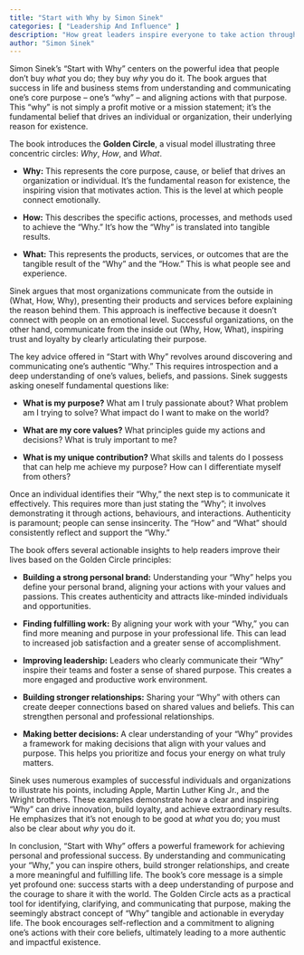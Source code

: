 ```yaml
---
title: "Start with Why by Simon Sinek"
categories: [ "Leadership And Influence" ]
description: "How great leaders inspire everyone to take action through purpose-driven leadership"
author: "Simon Sinek"
---
```

Simon Sinek's "Start with Why" centers on the powerful idea that people don't buy *what* you do; they buy *why* you do it.  The book argues that success in life and business stems from understanding and communicating one's core purpose – one's "why" – and aligning actions with that purpose. This "why" is not simply a profit motive or a mission statement; it's the fundamental belief that drives an individual or organization, their underlying reason for existence.

The book introduces the **Golden Circle**, a visual model illustrating three concentric circles: *Why*, *How*, and *What*.

* **Why:** This represents the core purpose, cause, or belief that drives an organization or individual. It's the fundamental reason for existence, the inspiring vision that motivates action.  This is the level at which people connect emotionally.

* **How:** This describes the specific actions, processes, and methods used to achieve the "Why."  It's how the "Why" is translated into tangible results.

* **What:** This represents the products, services, or outcomes that are the tangible result of the "Why" and the "How." This is what people see and experience.

Sinek argues that most organizations communicate from the outside in (What, How, Why), presenting their products and services before explaining the reason behind them. This approach is ineffective because it doesn't connect with people on an emotional level.  Successful organizations, on the other hand, communicate from the inside out (Why, How, What), inspiring trust and loyalty by clearly articulating their purpose.

The key advice offered in "Start with Why" revolves around discovering and communicating one's authentic "Why." This requires introspection and a deep understanding of one's values, beliefs, and passions.  Sinek suggests asking oneself fundamental questions like:

* **What is my purpose?** What am I truly passionate about? What problem am I trying to solve? What impact do I want to make on the world?

* **What are my core values?** What principles guide my actions and decisions?  What is truly important to me?

* **What is my unique contribution?** What skills and talents do I possess that can help me achieve my purpose? How can I differentiate myself from others?

Once an individual identifies their "Why," the next step is to communicate it effectively. This requires more than just stating the "Why"; it involves demonstrating it through actions, behaviours, and interactions.  Authenticity is paramount; people can sense insincerity.  The "How" and "What" should consistently reflect and support the "Why."

The book offers several actionable insights to help readers improve their lives based on the Golden Circle principles:

* **Building a strong personal brand:** Understanding your "Why" helps you define your personal brand, aligning your actions with your values and passions. This creates authenticity and attracts like-minded individuals and opportunities.

* **Finding fulfilling work:** By aligning your work with your "Why," you can find more meaning and purpose in your professional life. This can lead to increased job satisfaction and a greater sense of accomplishment.

* **Improving leadership:** Leaders who clearly communicate their "Why" inspire their teams and foster a sense of shared purpose. This creates a more engaged and productive work environment.

* **Building stronger relationships:**  Sharing your "Why" with others can create deeper connections based on shared values and beliefs.  This can strengthen personal and professional relationships.

* **Making better decisions:**  A clear understanding of your "Why" provides a framework for making decisions that align with your values and purpose. This helps you prioritize and focus your energy on what truly matters.


Sinek uses numerous examples of successful individuals and organizations to illustrate his points, including Apple, Martin Luther King Jr., and the Wright brothers.  These examples demonstrate how a clear and inspiring "Why" can drive innovation, build loyalty, and achieve extraordinary results.  He emphasizes that it's not enough to be good at *what* you do; you must also be clear about *why* you do it.

In conclusion, "Start with Why" offers a powerful framework for achieving personal and professional success. By understanding and communicating your "Why," you can inspire others, build stronger relationships, and create a more meaningful and fulfilling life. The book's core message is a simple yet profound one: success starts with a deep understanding of purpose and the courage to share it with the world.  The Golden Circle acts as a practical tool for identifying, clarifying, and communicating that purpose, making the seemingly abstract concept of “Why” tangible and actionable in everyday life.  The book encourages self-reflection and a commitment to aligning one's actions with their core beliefs, ultimately leading to a more authentic and impactful existence.

